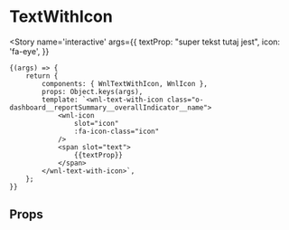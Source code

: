 
<Meta title='molecules/TextWithIcon' component={WnlTextWithIcon} />

# TextWithIcon

<Story name='interactive'
    args={{
        textProp: "super tekst tutaj jest",
        icon: 'fa-eye',
    }}
>
    {(args) => {
        return {
            components: { WnlTextWithIcon, WnlIcon },
            props: Object.keys(args),
            template: `<wnl-text-with-icon class="o-dashboard__reportSummary__overallIndicator__name">
                <wnl-icon
                    slot="icon"
                    :fa-icon-class="icon"
                />
                <span slot="text">
                    {{textProp}}
                </span>
            </wnl-text-with-icon>`,
        };
    }}
</Story>

## Props

<Props of={WnlTextWithIcon} />
